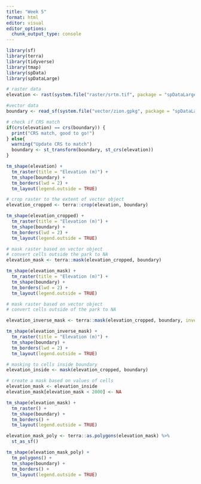 ```yaml
---
title: "Week 5"
format: html
editor: visual
editor_options: 
  chunk_output_type: console
---
```


```r
library(sf)
library(terra)
library(tidyverse)
library(tmap)
library(spData)
library(spDataLarge)
```

```r
# raster data
elevation <- rast(system.file("raster/srtm.tif", package = "spDataLarge"))

#vector data
boundary <- read_sf(system.file("vector/zion.gpkg", package = "spDataLarge"))
```

```r
# check if CRS match
if(crs(elevation) == crs(boundary)) {
  print("CRS match, good to go!")
} else{
  warning("Update CRS to match")
  boundary <- st_transform(boundary, st_crs(elevation))
}
```

```r
tm_shape(elevation) +
  tm_raster(title = "Elevation (m)") +
  tm_shape(boundary) +
  tm_borders(lwd = 2) +
  tm_layout(legend.outside = TRUE)
```

```r
# crop raster to the extent of vector object
elevation_cropped <- terra::crop(elevation, boundary)
```

```r
tm_shape(elevation_cropped) +
  tm_raster(title = "Elevation (m)") +
  tm_shape(boundary) +
  tm_borders(lwd = 2) +
  tm_layout(legend.outside = TRUE)
```

```r
# mask raster based on vector object
# convert cells outside the park to NA
elevation_mask <- terra::mask(elevation_cropped, boundary)

tm_shape(elevation_mask) +
  tm_raster(title = "Elevation (m)") +
  tm_shape(boundary) +
  tm_borders(lwd = 2) +
  tm_layout(legend.outside = TRUE)
```

```r
# mask raster based on vector object
# convert cells outside of the park to NA

elevation_inverse_mask <- terra::mask(elevation_cropped, boundary, inverse = TRUE)

tm_shape(elevation_inverse_mask) +
  tm_raster(title = "Elevation (m)") +
  tm_shape(boundary) +
  tm_borders(lwd = 2) +
  tm_layout(legend.outside = TRUE)
```

```r
# masking to cells inside boundary
elevation_inside <- mask(elevation_cropped, boundary)

# create a mask based on values of cells
elevation_mask <- elevation_inside
elevation_mask[elevation_mask < 2000] <- NA

tm_shape(elevation_mask) +
  tm_raster() +
  tm_shape(boundary) +
  tm_borders() +
  tm_layout(legend.outside = TRUE)

elevation_mask_poly <- terra::as.polygons(elevation_mask) %>%
  st_as_sf()

tm_shape(elevation_mask_poly) +
  tm_polygons() +
  tm_shape(boundary) +
  tm_borders() +
  tm_layout(legend.outside = TRUE)
```


